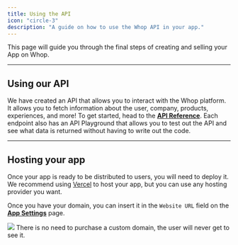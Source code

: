 ```yaml
---
title: Using the API
icon: "circle-3"
description: "A guide on how to use the Whop API in your app."
---
```


This page will guide you through the final steps of creating and selling your App on Whop.

---

## Using our API

We have created an API that allows you to interact with the Whop platform. It allows you to fetch information about the user, company, products, experiences, and more! To get started, head to the [**API Reference**](/apps/api). Each endpoint also has an API Playground that allows you to test out the API and see what data is returned without having to write out the code.

---

## Hosting your app

Once your app is ready to be distributed to users, you will need to deploy it. We recommend using [Vercel](https://vercel.com) to host your app, but you can use any hosting provider you want.

Once you have your domain, you can insert it in the `Website URL` field on the [**App Settings**](https://dash.whop.com/settings/developer) page.

<Frame>
  <img src="https://imgur.com/MRFJYg2.png" />
</Frame>

<Tip>
  There is no need to purchase a custom domain, the user will never get to see
  it.
</Tip>
